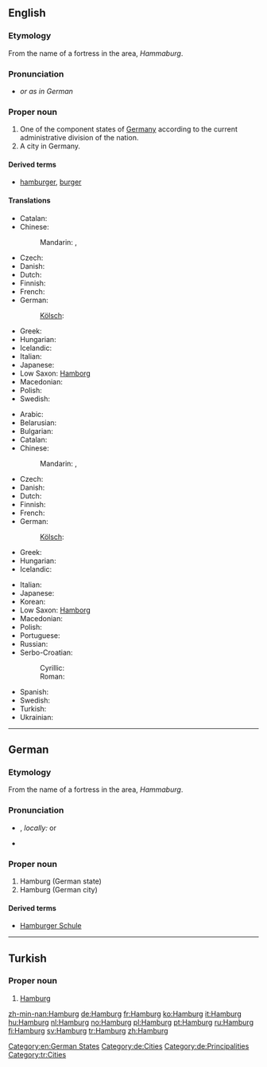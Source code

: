 ==English==
{{wikipedia}}

===Etymology===
From the name of a fortress in the area, ''Hammaburg''.

===Pronunciation===
* {{IPA|/ˈhæmbɜrɡ/}} ''or as in German''

===Proper noun===
{{en-proper noun}}

# One of the component states of [[Germany]] according to the current administrative division of the nation.
# A city in Germany.

====Derived terms====
* [[hamburger]], [[burger]]

====Translations====
{{trans-top|state}}
* Catalan: {{t|ca|Hamburg}}
* Chinese:
*: Mandarin: {{t|zh|漢堡|sc=Hani}}, {{t|zh|汉堡|tr=Hànbǎo|sc=Hani}}
* Czech: {{t-|cs|Hamburk|m}}
* Danish: {{t-|da|Hamborg|c}}
* Dutch: {{t+|nl|Hamburg}}
* Finnish: {{t+|fi|Hampuri}}
* French: {{t+|fr|Hambourg|m}}
* German: {{t+|de|Hamburg|n}}
*: [[Kölsch]]: {{tø|ksh|Hamborsch}}
{{trans-mid}}
* Greek: {{t+|el|Αμβούργο|tr=Amvoúrgo}}
* Hungarian: {{t+|hu|Hamburg}}
* Icelandic: {{t-|is|Hamborg|f}}
* Italian: {{t+|it|Amburgo|f}}
* Japanese: {{t-|ja|ハンブルク|tr=Hanburuku}}
* Low Saxon: [[Hamborg]]
* Macedonian: {{t|mk|Хамбург|m|tr=Hámburg}}
* Polish: {{t+|pl|Hamburg|m}}
* Swedish: {{t|sv|Hamburg|n}}
{{trans-bottom}}

{{trans-top|city}}
* Arabic: {{t|ar|هامبورغ|m|tr=hambuurgh}}
* Belarusian: {{t-|be|Гамбург|m|tr=Hámburh|xs=Belarusian}}
* Bulgarian: {{t|bg|Хамбург|m|tr=Hámburg}}
* Catalan: {{t|ca|Hamburg}}
* Chinese:
*: Mandarin: {{t|zh|漢堡|sc=Hani}}, {{t|zh|汉堡|tr=Hànbǎo|sc=Hani}}
* Czech: {{t-|cs|Hamburk|m}}
* Danish: {{t-|da|Hamborg|c}}
* Dutch: {{t+|nl|Hamburg}}
* Finnish: {{t+|fi|Hampuri}}
* French: {{t+|fr|Hambourg|m}}
* German: {{t+|de|Hamburg|n}}
*: [[Kölsch]]: {{tø|ksh|Hamborsch}}
* Greek: {{t+|el|Αμβούργο|tr=Amvoúrgo}}
* Hungarian: {{t+|hu|Hamburg}}
* Icelandic: {{t-|is|Hamborg|f}}
{{trans-mid}}
* Italian: {{t+|it|Amburgo|f}}
* Japanese: {{t-|ja|ハンブルク|tr=Hanburuku}}
* Korean: {{t|ko|함부르크|tr=Hambureukeu}}
* Low Saxon: [[Hamborg]]
* Macedonian: {{t|mk|Хамбург|m|tr=Hámburg}}
* Polish: {{t+|pl|Hamburg|m}}
* Portuguese: {{t|pt|Hamburgo}}
* Russian: {{t-|ru|Гамбург|m|tr=Gámburg}}
* Serbo-Croatian:
*: Cyrillic: {{t|sh|Хамбург|m|sc=Cyrl|xs=Serbo-Croatian}}
*: Roman: {{t|sh|Hamburg|m|xs=Serbo-Croatian}}
* Spanish: {{t|es|Hamburgo|m}}
* Swedish: {{t|sv|Hamburg|n}}
* Turkish: {{t|tr|Hamburg}}
* Ukrainian: {{t-|uk|Гамбург|m|tr=Hámburh|xs=Ukrainian}}
{{trans-bottom}}

{{wikipedia|lang=de}}

[[Category:en:German States]]

----

==German==

===Etymology===
From the name of a fortress in the area, ''Hammaburg''.

===Pronunciation===
* {{IPA|[ˈhambʊʁk]|lang=de}}, ''locally:'' {{IPA|[ˈhambʊɪ̯ç]|lang=de}} or {{IPA|[ˈhambɔːχ]|lang=de}}
* {{audio|De-Hamburg.ogg|Audio}}

===Proper noun===
{{head|de|proper noun|g=n}}

# Hamburg (German state)
# Hamburg (German city)

====Derived terms====
* [[Hamburger Schule]] {{f}}

[[Category:de:Cities]]
[[Category:de:Principalities]]

----

==Turkish==

===Proper noun===
{{head|tr|proper noun}}

# [[#English|Hamburg]]

[[Category:tr:Cities]]

[[zh-min-nan:Hamburg]]
[[de:Hamburg]]
[[fr:Hamburg]]
[[ko:Hamburg]]
[[it:Hamburg]]
[[hu:Hamburg]]
[[nl:Hamburg]]
[[no:Hamburg]]
[[pl:Hamburg]]
[[pt:Hamburg]]
[[ru:Hamburg]]
[[fi:Hamburg]]
[[sv:Hamburg]]
[[tr:Hamburg]]
[[zh:Hamburg]]